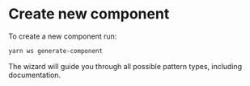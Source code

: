 # Create new component

To create a new component run:
```sh
yarn ws generate-component
```

The wizard will guide you through all possible pattern types, including documentation.
